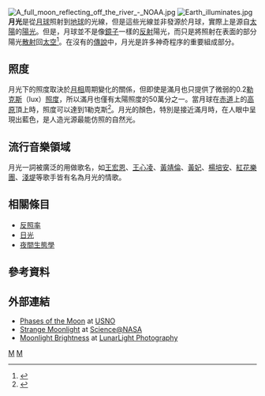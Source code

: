 {{Otheruses|月光 (消歧義)|subject=[[月球|月球]]照射到[[地球|地球]]的光線|other=此名稱的其他用法}}
[[File:A_full_moon_reflecting_off_the_river_-_NOAA.jpg|thumb]]
[[File:Earth_illuminates.jpg|thumb]]
'''月光'''是從[[月球|月球]]照射到[[地球|地球]]的光線，但是這些光線並非發源於月球，實際上是源自[[太陽|太陽]]的[[陽光|陽光]]。但是，月球並不是像[[鏡子|鏡子]]一樣的[[反射|反射]]陽光，而只是將照射在表面的部分陽光[[散射|散射]]回[[太空|太空]]<ref name=Toomer>{{citation|first=G. J.|last=Toomer|title=Review: ''Ibn al-Haythams Weg zur Physik'' by Matthias Schramm|journal=[[Isis_(journal)|Isis]]|volume=55|issue=4|date=December 1964|pages=463–465 [463–4]|doi=10.1086/349914}}</ref>。在沒有的[[傳說|傳說]]中，月光是許多神奇程序的重要組成部分。

== 照度 ==
月光下的照度取決於[[月相|月相]]周期變化的關係，但即使是滿月也只提供了微弱的0.2[[勒克斯|勒克斯]]（lux）[[照度|照度]]，所以滿月也僅有太陽照度的50萬分之一。當月球在[[赤道|赤道]]上的[[高原|高原]]頂上時，照度可以達到1勒克斯<ref>{{cite journal |last=Bunning |first=Erwin |coauthors=and Moser, Ilse |title=Interference of moonlight with the photoperiodic measurement of time by plants, and their adaptive reaction |journal=Proceedings of the National Academy of Sciences of the United States of America |volume=62 |issue=4 |pages=1018–1022 |url=http://www.pnas.org/cgi/reprint/62/4/1018 |doi=10.1073/pnas.62.4.1018 |accessdate=2006-11-10 |pmid=16591742 |date=April 1969 |archive-date=2008-08-20 |archive-url=https://web.archive.org/web/20080820230447/http://www.pnas.org/cgi/reprint/62/4/1018 |dead-url=no }}</ref>。月光的顏色，特別是接近滿月時，在人眼中呈現出藍色，是人造光源最能仿照的自然光。

== 流行音樂領域 ==
月光一詞被廣泛的用做歌名，如[[王宏恩|王宏恩]]、[[王心凌|王心凌]]、[[黃靖倫|黃靖倫]]、[[黃妃|黃妃]]、[[楊培安|楊培安]]、[[紅花樂團|紅花樂團]]、[[淺堤|淺堤]]等歌手皆有名為月光的情歌。

== 相關條目 ==
*[[反照率|反照率]]
*[[日光|日光]]
*[[夜間生態學|夜間生態學]]

== 參考資料 ==
{{reflist}}

== 外部連結 ==
{{Wiktionary}}
* [http://aa.usno.navy.mil/data/docs/MoonPhase.html Phases of the Moon] {{Wayback|url=http://aa.usno.navy.mil/data/docs/MoonPhase.html |date=20110709100302 }} at [[USNO|USNO]]
* [https://web.archive.org/web/20061011095314/http://science.nasa.gov/headlines/y2006/28sep_strangemoonlight.htm Strange Moonlight] at [http://science.nasa.gov/ Science@NASA]
* [https://web.archive.org/web/20130202083251/http://home.earthlink.net/~kitathome/LunarLight/moonlight_gallery/technique/moonbright.htm Moonlight Brightness] at [https://web.archive.org/web/20100311001241/http://home.earthlink.net/~kitathome/LunarLight/index.html LunarLight Photography]

{{moon-stub}}
{{月球}}
[[Category:月球觀測|M]]
[[Category:光學|M]]